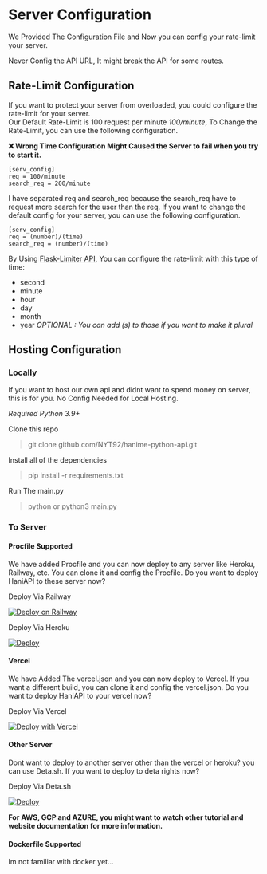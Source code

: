 
# Server Configuration

We Provided The Configuration File and Now you can config your rate-limit your server.

<Callout type="warning" emoji="❌">
    Never Config the API URL, It might break the API for some routes.
</Callout>

## Rate-Limit Configuration

If you want to protect your server from overloaded, you could configure the rate-limit for your server.  
Our Default Rate-Limit is 100 request per minute *100/minute*, To Change the Rate-Limit, you can use the following configuration.

**❌ Wrong Time Configuration Might Caused the Server to fail when you try to start it.**

````config
[serv_config]
req = 100/minute
search_req = 200/minute
````
I have separated req and search_req because the search_req have to request more search for the user than the req. 
If you want to change the default config for your server, you can use the following configuration.

````config
[serv_config]
req = (number)/(time)
search_req = (number)/(time)
````
By Using [Flask-Limiter API](https://flask-limiter.readthedocs.io/en/stable/configuration.html#rate-limit-string-notation), You can configure the rate-limit with this type of time: 
- second
- minute 
- hour
- day 
- month
- year
*OPTIONAL : You can add (s) to those if you want to make it plural*

## Hosting Configuration

### Locally

If you want to host our own api and didnt want to spend money on server, 
this is for you. No Config Needed for Local Hosting.

*Required Python 3.9+*  

Clone this repo
> git clone github.com/NYT92/hanime-python-api.git

Install all of the dependencies
> pip install -r requirements.txt

Run The main.py
> python or python3 main.py

### To Server

#### Procfile Supported

We have added Procfile and you can now deploy to any server like Heroku, Railway, etc. You can clone it and config the Procfile.
Do you want to deploy HaniAPI to these server now?

Deploy Via Railway  

[![Deploy on Railway](https://railway.app/button.svg)](https://railway.app/new/template/7DfVON?referralCode=jXbUTS)

Deploy Via Heroku

[![Deploy](https://www.herokucdn.com/deploy/button.svg)](https://heroku.com/deploy)

#### Vercel

We have Added The vercel.json and you can now deploy to Vercel. If you want a different build, you can clone it and config the vercel.json.
Do you want to deploy HaniAPI to your vercel now?

Deploy Via Vercel

[![Deploy with Vercel](https://vercel.com/button)](https://vercel.com/new/clone?repository-url=https://github.com/NYT92/hanime-python-api/tree/main/vercel)

#### Other Server

Dont want to deploy to another server other than the vercel or heroku? you can use Deta.sh.
If you want to deploy to deta rights now?

Deploy Via Deta.sh  

[![Deploy](https://button.deta.dev/1/svg)](https://go.deta.dev/deploy?repo=https://github.com/NYT92/hanime-python-api)

**For AWS, GCP and AZURE, you might want to watch other tutorial and website documentation for more information.**

#### Dockerfile Supported

Im not familiar with docker yet... 